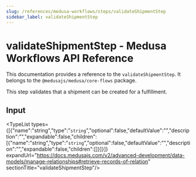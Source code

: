 ```yaml
---
slug: /references/medusa-workflows/steps/validateShipmentStep
sidebar_label: validateShipmentStep
---
```



# validateShipmentStep - Medusa Workflows API Reference

This documentation provides a reference to the `validateShipmentStep`. It belongs to the `@medusajs/medusa/core-flows` package.

This step validates that a shipment can be created for a fulfillment.

## Input

<TypeList types={[{"name":"string","type":"`string`","optional":false,"defaultValue":"","description":"","expandable":false,"children":[{"name":"string","type":"`string`","optional":false,"defaultValue":"","description":"","expandable":false,"children":[]}]}]} expandUrl="https://docs.medusajs.com/v2/advanced-development/data-models/manage-relationships#retrieve-records-of-relation" sectionTitle="validateShipmentStep"/>
